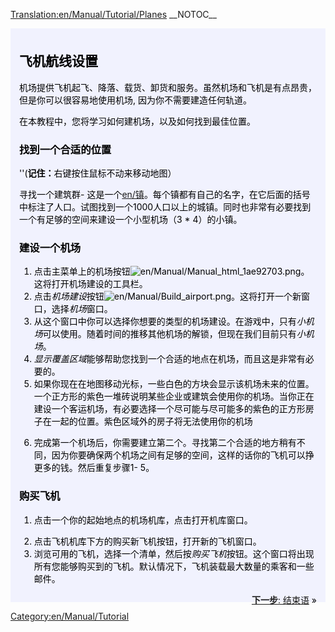[[Translation:en/Manual/Tutorial/Planes]]
__NOTOC__
{{en/Tabs|5|4
|zh/Manual/Tutorial/教程|1. 开始<!--
-->|zh/Manual/Tutorial/公路运输|2. 公路运输<!--
-->|zh/Manual/Tutorial/铁路运输|3. 铁路运输<!--
-->|zh/Manual/Tutorial/航空运输|4. 航空运输<!--
-->|zh/Manual/Tutorial/结束语|5. 结束语}}
<div style="padding:.5em 1em 1em 1em; border-top:none; background-color:#f1f2fe; color:#000;">
{{zh/Manual/Tutorial/教程}}
==飞机航线设置==
机场提供飞机起飞、降落、载货、卸货和服务。虽然机场和飞机是有点昂贵，但是你可以很容易地使用机场, 因为你不需要建造任何轨道。

在本教程中，您将学习如何建机场，以及如何找到最佳位置。
{{en/Phototable|[[File:en/Manual/Airport s.png]]|小型机场 (3*4)|none}}

===找到一个合适的位置===
''('''记住：'''右键按住鼠标不动来移动地图）

寻找一个建筑群- 这是一个[[en/镇]]。每个镇都有自己的名字，在它后面的括号中标注了人口。试图找到一个1000人口以上的城镇。同时也非常有必要找到一个有足够的空间来建设一个小型机场（3 * 4）的小镇。
===建设一个机场===
#点击主菜单上的机场按钮[[File:en/Manual/Manual html 1ae92703.png]]。这将打开机场建设的工具栏。
#点击''机场建设''按钮[[File:en/Manual/Build airport.png]]。这将打开一个新窗口，选择''机场''窗口。
#从这个窗口中你可以选择你想要的类型的机场建设。在游戏中，只有''小机场''可以使用。随着时间的推移其他机场的解锁，但现在我们目前只有''小机场''。
#''显示覆盖区域''能够帮助您找到一个合适的地点在机场，而且这是非常有必要的。
#如果你现在在地图移动光标，一些白色的方块会显示该机场未来的位置。一个正方形的紫色一堆砖说明某些企业或建筑会使用你的机场。当你正在建设一个客运机场，有必要选择一个尽可能与尽可能多的紫色的正方形房子在一起的位置。紫色区域外的房子将无法使用你的机场
{{en/Phototable|[[File:en/Manual/Build-airport-3.png|400px]]|一个合适的位置建设机场.|none|6=:}}
<ol start="6">
<li>完成第一个机场后，你需要建立第二个。寻找第二个合适的地方稍有不同，因为你要确保两个机场之间有足够的空间，这样的话你的飞机可以挣更多的钱。然后重复步骤1- 5。
</ol>

===购买飞机===
#点击一个你的起始地点的机场机库，点击打开机库窗口。
{{en/Phototable|[[File:zh/Manual/Step1aircraft.png]]|机库窗口.|none|6=:}}
<ol start="2">
<li>点击飞机机库下方的购买新飞机按钮，打开新的飞机窗口。
<li>浏览可用的飞机，选择一个清单，然后按''购买飞机''按钮。这个窗口将出现所有您能够购买到的飞机。默认情况下，飞机装载最大数量的乘客和一些邮件。
</ol>
<span style="float: right">[[zh/Manual/Tutorial/结束语|'''下一步''': 结束语]] &raquo;</span>
</div>
[[Category:en/Manual/Tutorial]]